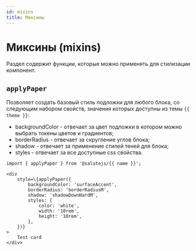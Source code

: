 ```yaml
---
id: mixins
title: Миксины
---
```


# Миксины (mixins)

Раздел содержит функции, которые можно применять для стилизации компонент.

## `applyPaper`

Позволяет создать базовый стиль подложки для любого блока, со следующим набором свойств, значения которых доступны из темы `{{ theme }}`:
- backgroundColor - отвечает за цвет подложки в котором можно выбрать токены цветов и градиентов;
- borderRadius - отвечает за скругление углов блока;
- shadow - отвечает за применение стилей теней для блока;
- styles - отвечает за все доступные css свойства.

```tsx
import { applyPaper } from '@salutejs/{{ name }}';

<div
    style=\{applyPaper({
        backgroundColor: 'surfaceAccent',
        borderRadius: 'borderRadiusM',
        shadow: 'shadowDownHardM',
        styles: {
            color: 'white',
            width: '10rem',
            height: '10rem',
        },
    })}
>
    Test card
</div>
```
